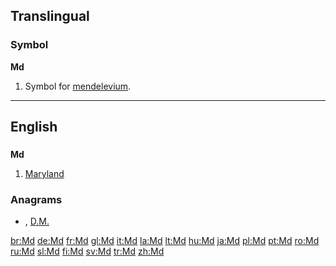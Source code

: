 {{also|MD|M.D.|.md}}
==Translingual==

===Symbol===
'''Md'''

# {{element symbol}} Symbol for [[mendelevium]].

----

==English==

==={{abbreviation}}===
'''Md'''

# [[Maryland]]

===Anagrams===
* {{alphagram|[[DM#English|DM]]}} , [[D.M.#English|D.M.]]


[[br:Md]]
[[de:Md]]
[[fr:Md]]
[[gl:Md]]
[[it:Md]]
[[la:Md]]
[[lt:Md]]
[[hu:Md]]
[[ja:Md]]
[[pl:Md]]
[[pt:Md]]
[[ro:Md]]
[[ru:Md]]
[[sl:Md]]
[[fi:Md]]
[[sv:Md]]
[[tr:Md]]
[[zh:Md]]